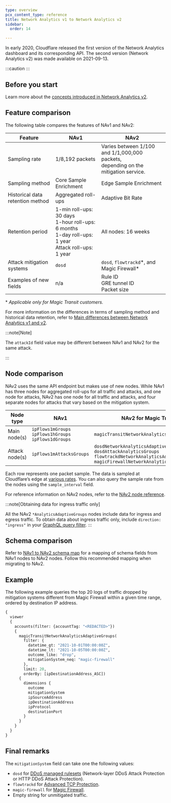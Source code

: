 ```yaml
---
type: overview
pcx_content_type: reference
title: Network Analytics v1 to Network Analytics v2
sidebar:
  order: 14

---
```



In early 2020, Cloudflare released the first version of the Network Analytics dashboard and its corresponding API. The second version (Network Analytics v2) was made available on 2021-09-13.

:::caution
 <Render file="network-analytics-v1-deprecation" />
:::

## Before you start

Learn more about the [concepts introduced in Network Analytics v2](/analytics/network-analytics/understand/concepts/).

## Feature comparison

The following table compares the features of NAv1 and NAv2:



| Feature                          | NAv1                                                                                                         | NAv2                                                                                    |
| -------------------------------- | ------------------------------------------------------------------------------------------------------------ | --------------------------------------------------------------------------------------- |
| Sampling rate                    | 1/8,192 packets                                                                                              | Varies between 1/100 and 1/1,000,000 packets,<br/> depending on the mitigation service. |
| Sampling method                  | Core Sample Enrichment                                                                                       | Edge Sample Enrichment                                                                  |
| Historical data retention method | Aggregated roll-ups                                                                                          | Adaptive Bit Rate                                                                       |
| Retention period                 | 1-min roll-ups: 30 days<br/>1-hour roll-ups: 6 months<br/>1-day roll-ups: 1 year<br/>Attack roll-ups: 1 year | All nodes: 16 weeks                                                                     |
| Attack mitigation systems        | `dosd`                                                                                                       | `dosd`, `flowtrackd`\*, and Magic Firewall\*                                            |
| Examples of new fields           | n/a                                                                                                          | Rule ID<br/>GRE tunnel ID<br/>Packet size                                               |



\* *Applicable only for Magic Transit customers.*

For more information on the differences in terms of sampling method and historical data retention, refer to [Main differences between Network Analytics v1 and v2](/analytics/graphql-api/migration-guides/network-analytics-v2/differences/).

:::note[Note]


The `attackId` field value may be different between NAv1 and NAv2 for the same attack.


:::

## Node comparison

NAv2 uses the same API endpoint but makes use of new nodes. While NAv1 has three nodes for aggregated roll-ups for all traffic and attacks, and one node for attacks, NAv2 has one node for all traffic and attacks, and four separate nodes for attacks that vary based on the mitigation system.



| Node type      | NAv1                                                          | NAv2 for Magic Transit                                                                                                                                                   | NAv2 for Spectrum                                                     |
| -------------- | ------------------------------------------------------------- | ------------------------------------------------------------------------------------------------------------------------------------------------------------------------ | --------------------------------------------------------------------- |
| Main node(s)   | `ipFlows1mGroups`<br/>`ipFlows1hGroups`<br/>`ipFlows1dGroups` | `magicTransitNetworkAnalyticsAdaptiveGroups`                                                                                                                             | `spectrumNetworkAnalyticsAdaptiveGroups`                              |
| Attack node(s) | `ipFlows1mAttacksGroups`                                      | `dosdNetworkAnalyticsAdaptiveGroups`<br/> `dosdAttackAnalyticsGroups`<br/> `flowtrackdNetworkAnalyticsAdaptiveGroups`<br/> `magicFirewallNetworkAnalyticsAdaptiveGroups` | `dosdNetworkAnalyticsAdaptiveGroups`<br/> `dosdAttackAnalyticsGroups` |



Each row represents one packet sample. The data is sampled at Cloudflare’s edge at [various rates](/analytics/graphql-api/migration-guides/network-analytics-v2/node-reference/). You can also query the sample rate from the nodes using the `sample_interval` field.

For reference information on NAv2 nodes, refer to the [NAv2 node reference](/analytics/graphql-api/migration-guides/network-analytics-v2/node-reference/).

:::note[Obtaining data for ingress traffic only]

All the NAv2 `*AnalyticsAdaptiveGroups` nodes include data for ingress and egress traffic. To obtain data about ingress traffic only, include `direction: "ingress"` in your [GraphQL query filter](/analytics/graphql-api/features/filtering/).
:::

## Schema comparison

Refer to [NAv1 to NAv2 schema map](/analytics/graphql-api/migration-guides/network-analytics-v2/schema-map/) for a mapping of schema fields from NAv1 nodes to NAv2 nodes. Follow this recommended mapping when migrating to NAv2.

## Example

The following example queries the top 20 logs of traffic dropped by mitigation systems different from Magic Firewall within a given time range, ordered by destination IP address.

```graphql
{
  viewer
  {
    accounts(filter: {accountTag: "<REDACTED>"})
    {
      magicTransitNetworkAnalyticsAdaptiveGroups(
        filter: {
          datetime_gt: "2021-10-01T00:00:00Z",
          datetime_lt: "2021-10-05T00:00:00Z",
          outcome_like: "drop",
          mitigationSystem_neq: "magic-firewall"
        },
        limit: 20,
        orderBy: [ipDestinationAddress_ASC])
      {
        dimensions {
          outcome
          mitigationSystem
          ipSourceAddress
          ipDestinationAddress
          ipProtocol
          destinationPort
        }
      }
    }
  }
}
```

## Final remarks

The `mitigationSystem` field can take one the following values:

* `dosd` for [DDoS managed rulesets](/ddos-protection/managed-rulesets/) (Network-layer DDoS Attack Protection or HTTP DDoS Attack Protection).
* `flowtrackd` for [Advanced TCP Protection](/ddos-protection/advanced-ddos-systems/overview/advanced-tcp-protection/).
* `magic-firewall` for [Magic Firewall](/magic-firewall/).
* Empty string for unmitigated traffic.
